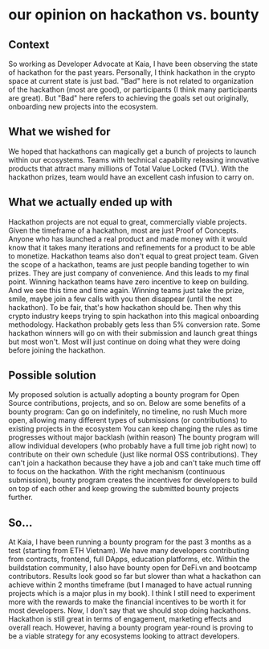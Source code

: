 # our opinion on hackathon vs. bounty

## Context
So working as Developer Advocate at Kaia, I have been observing the state of hackathon for the past years. Personally, I think hackathon in the crypto space at current state is just bad. "Bad" here is not related to organization of the hackathon (most are good), or participants (I think many participants are great). But "Bad" here refers to achieving the goals set out originally, onboarding new projects into the ecosystem.

## What we wished for
We hoped that hackathons can magically get a bunch of projects to launch within our ecosystems. Teams with technical capability releasing innovative products that attract many millions of Total Value Locked (TVL). With the hackathon prizes, team would have an excellent cash infusion to carry on.

## What we actually ended up with
Hackathon projects are not equal to great, commercially viable projects. Given the timeframe of a hackathon, most are just Proof of Concepts. Anyone who has launched a real product and made money with it would know that it takes many iterations and refinements for a product to be able to monetize.
Hackathon teams also don't equal to great project team. Given the scope of a hackathon, teams are just people banding together to win prizes. They are just company of convenience. And this leads to my final point.
Winning hackathon teams have zero incentive to keep on building. And we see this time and time again. Winning teams just take the prize, smile, maybe join a few calls with you then disappear (until the next hackathon).
To be fair, that's how hackathon should be. Then why this crypto industry keeps trying to spin hackathon into this magical onboarding methodology. Hackathon probably gets less than 5% conversion rate. Some hackathon winners will go on with their submission and launch great things but most won't. Most will just continue on doing what they were doing before joining the hackathon.

## Possible solution
My proposed solution is actually adopting a bounty program for Open Source contributions, projects, and so on. Below are some benefits of a bounty program:
Can go on indefinitely, no timeline, no rush
Much more open, allowing many different types of submissions (or contributions) to existing projects in the ecosystem
You can keep changing the rules as time progresses without major backlash (within reason)
The bounty program will allow individual developers (who probably have a full time job right now) to contribute on their own schedule (just like normal OSS contributions). They can't join a hackathon because they have a job and can't take much time off to focus on the hackathon.
With the right mechanism (continuous submission), bounty program creates the incentives for developers to build on top of each other and keep growing the submitted bounty projects further.
## So...
At Kaia, I have been running a bounty program for the past 3 months as a test (starting from ETH Vietnam). We have many developers contributing from contracts, frontend, full DApps, education platforms, etc.
Within the buildstation community, I also have bounty open for DeFi.vn and bootcamp contributors.
Results look good so far but slower than what a hackathon can achieve within 2 months timeframe (but I managed to have actual running projects which is a major plus in my book). I think I still need to experiment more with the rewards to make the financial incentives to be worth it for most developers.
Now, I don't say that we should stop doing hackathons. Hackathon is still great in terms of engagement, marketing effects and overall reach. However, having a bounty program year-round is proving to be a viable strategy for any ecosystems looking to attract developers.